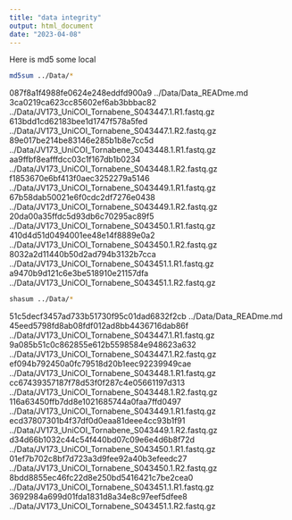 ```yaml
---
title: "data integrity"
output: html_document
date: "2023-04-08"
---
```


Here is md5 some local 

```bash
md5sum ../Data/*
```

087f8a1f4988fe0624e248eddfd900a9  ../Data/Data_READme.md
3ca0219ca623cc85602ef6ab3bbbac82  ../Data/JV173_UniCOI_Tornabene_S043447.1.R1.fastq.gz
613bdd1cd62183bee1d1747f578a5fed  ../Data/JV173_UniCOI_Tornabene_S043447.1.R2.fastq.gz
89e017be214be83146e285b1b8e7cc5d  ../Data/JV173_UniCOI_Tornabene_S043448.1.R1.fastq.gz
aa9ffbf8eafffdcc03c1f167db1b0234  ../Data/JV173_UniCOI_Tornabene_S043448.1.R2.fastq.gz
f1853670e6bf413f0aec3252279a5146  ../Data/JV173_UniCOI_Tornabene_S043449.1.R1.fastq.gz
67b58dab50021e6f0cdc2df7276e0438  ../Data/JV173_UniCOI_Tornabene_S043449.1.R2.fastq.gz
20da00a35ffdc5d93db6c70295ac89f5  ../Data/JV173_UniCOI_Tornabene_S043450.1.R1.fastq.gz
410d4d51d0494001ee48e14f8889e0a2  ../Data/JV173_UniCOI_Tornabene_S043450.1.R2.fastq.gz
8032a2d11440b50d2ad794b3132b7cca  ../Data/JV173_UniCOI_Tornabene_S043451.1.R1.fastq.gz
a9470b9d121c6e3be518910e21157dfa  ../Data/JV173_UniCOI_Tornabene_S043451.1.R2.fastq.gz

```bash
shasum ../Data/*
```
51c5decf3457ad733b51730f95c01dad6832f2cb  ../Data/Data_READme.md
45eed5798fd8ab08fdf012ad8bb4436716dab86f  ../Data/JV173_UniCOI_Tornabene_S043447.1.R1.fastq.gz
9a085b51c0c862855e612b5598584e948623a632  ../Data/JV173_UniCOI_Tornabene_S043447.1.R2.fastq.gz
ef094b792450a0fc79518d20b1eec92239949cae  ../Data/JV173_UniCOI_Tornabene_S043448.1.R1.fastq.gz
cc67439357187f78d53f0f287c4e05661197d313  ../Data/JV173_UniCOI_Tornabene_S043448.1.R2.fastq.gz
116a63450ffb7dd8e1021685744a0faa7ffd0497  ../Data/JV173_UniCOI_Tornabene_S043449.1.R1.fastq.gz
ecd37807301b4f37df0d0eaa81deee4cc93b1f91  ../Data/JV173_UniCOI_Tornabene_S043449.1.R2.fastq.gz
d34d66b1032c44c54f440bd07c09e6e4d6b8f72d  ../Data/JV173_UniCOI_Tornabene_S043450.1.R1.fastq.gz
01ef7b702c8bf7d723a3d9fee92a40b3efeedc27  ../Data/JV173_UniCOI_Tornabene_S043450.1.R2.fastq.gz
8bdd8855ec46fc22d8e250bd5416421c7be2cea0  ../Data/JV173_UniCOI_Tornabene_S043451.1.R1.fastq.gz
3692984a699d01fda1831d8a34e8c97eef5dfee8  ../Data/JV173_UniCOI_Tornabene_S043451.1.R2.fastq.gz


